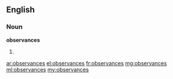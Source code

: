 ==English==
===Noun===
'''observances'''

#{{plural of|[[observance]]}}

[[ar:observances]]
[[el:observances]]
[[fr:observances]]
[[mg:observances]]
[[ml:observances]]
[[my:observances]]